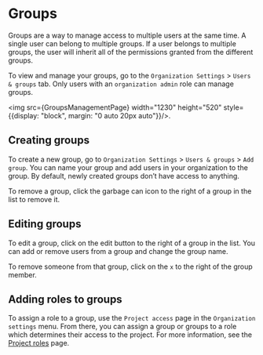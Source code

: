 
# Groups

Groups are a way to manage access to multiple users at the same time. A single user can belong to multiple groups. If a user belongs to multiple groups, the user will inherit all of the permissions granted from the different groups. 

To view and manage your groups, go to the `Organization Settings` > `Users & groups` tab. Only users with an `organization admin` role can manage groups.

<img src={GroupsManagementPage} width="1230" height="520" style={{display: "block", margin: "0 auto 20px auto"}}/>.

## Creating groups

To create a new group, go to `Organization Settings` > `Users & groups` > `Add group`. You can name your group and add users in your organization to the group. By default, newly created groups don’t have access to anything.

To remove a group, click the garbage can icon to the right of a group in the list to remove it.

## Editing groups

To edit a group, click on the edit button to the right of a group in the list. You can add or remove users from a group and change the group name.

To remove someone from that group, click on the `x` to the right of the group member.

## Adding roles to groups

To assign a role to a group, use the `Project access` page in the `Organization settings` menu. From there, you can assign a group or groups to a role which determines their access to the project. For more information, see the [Project roles](/references/roles.mdx#project-roles) page.



